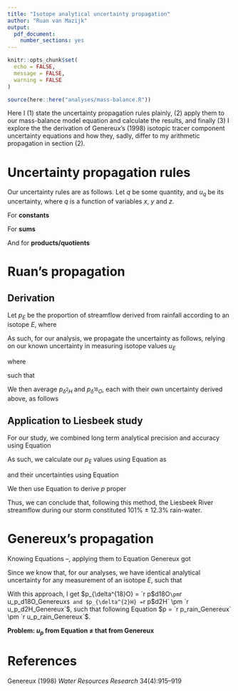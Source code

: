 ```yaml
---
title: "Isotope analytical uncertainty propagation"
author: "Ruan van Mazijk"
output:
  pdf_document:
    number_sections: yes
---
```


```r
knitr::opts_chunk$set(
  echo = FALSE,
  message = FALSE,
  warning = FALSE
)
```

```r
source(here::here("analyses/mass-balance.R"))
```

Here I (1) state the uncertainty propagation rules plainly, (2) apply them to our mass-balance model equation and calculate the results, and finally (3) I explore the the derivation of Genereux's (1998) isotopic tracer component uncertainty equations and how they, sadly, differ to my arithmetic propagation in section (2).

# Uncertainty propagation rules

Our uncertainty rules are as follows. Let $q$ be some quantity, and $u_q$ be its uncertainty, where $q$ is a function of variables $x$, $y$ and $z$.

For **constants**

\begin{align*} \tag{1.1} \label{1.1}
  q &= Bx \\
  \frac{u_q}{q} &= \frac{u_x}{x}
\end{align*}

For **sums**

\begin{align*} \tag{1.2} \label{1.2}
  q &= x \pm y \pm z \\
  u_q &= \sqrt{u_x^2 +u_y^2 + u_z^2}
\end{align*}

And for **products/quotients**

\begin{align*} \tag{1.3} \label{1.3}
  q &= xyz \\
  \frac{u_q}{|q|} &= \sqrt{
    \left( \frac{u_x}{x} \right)^2 +
    \left( \frac{u_y}{y} \right)^2 +
    \left( \frac{u_z}{z} \right)^2
  }
\end{align*}

\break

# Ruan's propagation

## Derivation {-}

Let $p_E$ be the proportion of streamflow derived from rainfall according to an isotope $E$, where

\begin{align*} \tag{2.1} \label{2.1}
  p_E = \frac{E_{streamflow} - E_{baseflow}}
                {E_{rain} - E_{baseflow}}
\end{align*}

As such, for our analysis, we propagate the uncertainty as follows, relying on our known uncertainty in measuring isotope values $u_E$

\begin{align*}
  p_E &= \frac{E_{streamflow} - E_{baseflow}}
              {E_{rain} - E_{baseflow}} \\
  \therefore u_{p_E} &= |p_E| \sqrt{
    \left( \frac{u_{[E_{streamflow} - E_{baseflow}]}}
                {E_{streamflow} - E_{baseflow}} \right)^2 +
    \left( \frac{u_{[E_{rain} - E_{baseflow}]}}
                {E_{rain} - E_{baseflow}} \right)^2
  }
\end{align*}

where

\begin{align*}
  u_{[E_{streamflow} - E_{baseflow}]} = u_{[E_{rain} - E_{baseflow}]} = \sqrt{u_E^2 + u_E^2}
\end{align*}

such that

\begin{align*} \tag{2.2} \label{2.2}
  u_{p_E} = |p_E| \sqrt{
    \left( \frac{\sqrt{u_E^2 + u_E^2}}
                {E_{streamflow} - E_{baseflow}} \right)^2 +
    \left( \frac{\sqrt{u_E^2 + u_E^2}}
                {E_{rain} - E_{baseflow}} \right)^2
  }
\end{align*}

We then average $p_{\delta^{2}H}$ and $p_{\delta^{18}O}$, each with their own uncertainty derived above, as follows

\begin{align*} \tag{2.3} \label{2.3}
  p &= \frac{p_{\delta^{18}O} + p_{\delta^{2}H}}
            {2} \\
  \therefore
  u_p &= |p| \frac{\sqrt{u_{p_{\delta^{18}O}} + u_{p_{\delta^{2}H}}}}
                  {p_{\delta^{18}O} + p_{\delta^{2}H}}
\end{align*}

\break

## Application to Liesbeek study {-}

For our study, we combined long term analytical precision and accuracy using Equation \ref{1.2}

\begin{align*}
  u_{\delta^{18}O} &= \sqrt{`r precision$d18O`^2 + `r accuracy$d18O`^2} \\
  &= `r u$d18O` \\
  u_{\delta^{2}H} &= \sqrt{`r precision$d2H`^2 + `r accuracy$d2H`^2} \\
  &= `r u$d2H`
\end{align*}

As such, we calculate our $p_E$ values using Equation \ref{2.1} as

\begin{align*}
  p_{\delta^{18}O} &= \frac{`r streamflow$d18O` - `r baseflow$d18O`}
                           {`r rain$d18O` - `r baseflow$d18O`} \\
  &= `r p$d18O` \\
  p_{\delta^{2}H} &= \frac{`r streamflow$d2H` - `r baseflow$d2H`}
                          {`r rain$d2H` - `r baseflow$d2H`} \\
  &= `r p$d2H`
\end{align*}

and their uncertainties using Equation \ref{2.2}

\begin{align*}
  u_{p_{\delta^{18}O}} &= |`r p$d18O`| \sqrt{
    \left( \frac{\sqrt{`r u$d18O`^2 + `r u$d18O`^2}}
                {`r streamflow$d18O` - `r baseflow$d18O`} \right) ^ 2 +
    \left( \frac{\sqrt{`r u$d18O`^2 + `r u$d18O`^2}}
                {`r rain$d18O` - `r baseflow$d18O`} \right) ^ 2
  } \\
  &= `r u_p$d18O` \\
  u_{p_{\delta^{2}H}} &= |`r p$d2H`| \sqrt{
    \left( \frac{\sqrt{`r u$d2H`^2 + `r u$d2H`^2}}
                {`r streamflow$d2H` - `r baseflow$d2H`} \right) ^ 2 +
    \left( \frac{\sqrt{`r u$d2H`^2 + `r u$d2H`^2}}
                {`r rain$d2H` - `r baseflow$d2H`} \right) ^ 2
  } \\
  &= `r u_p$d2H`
\end{align*}

We then use Equation \ref{2.3} to derive $p$ proper

\begin{align*}
  p &= \frac{`r p$d18O` + `r p$d2H`}
            {2} \\
  &= `r p_rain` \\
  \therefore 
  u_p &= |`r p_rain`| \frac{\sqrt{`r u_p$d18O` + `r u_p$d2H`}}
                           {`r p$d18O` + `r p$d2H`} \\
  &= `r u_p_rain`
\end{align*}

Thus, we can conclude that, following this method, the Liesbeek River streamflow during our storm constituted 101% ± 12.3% rain-water.

\break

# Genereux's propagation

Knowing Equations \ref{1.1}--\ref{1.3}, applying them to Equation \ref{2.1} Genereux got

\begin{align*}
  u_{p_E} = \sqrt{
    \left( u_{E_{baseflow}} \frac{E_{rain} - E_{streamflow}}
                                 {\left( E_{rain} - E_{baseflow} \right)^2} \right)^2 +
    \left( u_{E_{rain}} \frac{E_{streamflow} - E_{baseflow}}
                             {\left( E_{rain} - E_{baseflow} \right)^2} \right)^2 +
    \left( u_{E_{streamflow}} \frac{-1}
                                   {E_{rain} - E_{baseflow}} \right)^2
  }
\end{align*}

Since we know that, for our analyses, we have identical analytical uncertainty for any measurement of an isotope $E$, such that

\begin{align*}
  u_{E_{streamflow}} = u_{E_{rain}} = u_{E_{baseflow}} = u_E
\end{align*}

With this approach, I get $p_{\delta^{18}O} = `r p$d18O` \pm `r u_p_d18O_Genereux`$ and $p_{\delta^{2}H} = `r p$d2H` \pm `r u_p_d2H_Genereux`$, such that following Equation \ref{2.3} $p = `r p_rain_Genereux` \pm `r u_p_rain_Genereux`$.

**Problem: $u_p$ from Equation \ref{2.2} $\ne$ that from Genereux**

# References {-}

Genereux (1998) *Water Resources Research* 34(4):915--919
